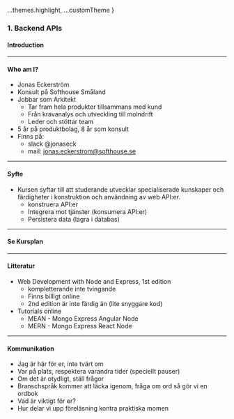 
  ...themes.highlight,
  ...customTheme
}

### 1. Backend APIs
#### Introduction

---
#### Who am I?</h4>
* Jonas Eckerström
* Konsult på Softhouse Småland
* Jobbar som Arkitekt
  * Tar fram hela produkter tillsammans med kund
  * Från kravanalys och utveckling  till molndrift
  * Leder och stöttar team
* 5 år på produktbolag, 8 år som konsult
* Finns på:
  * slack @jonaseck
  * mail: jonas.eckerstrom@softhouse.se

---

#### Syfte</h4>
* Kursen syftar till att studerande utvecklar specialiserade kunskaper och färdigheter i konstruktion och användning av web API:er.
  * konstruera API:er
  * Integrera mot tjänster (konsumera API:er)
  * Persistera data (lagra i databas)

---
#### Se Kursplan</h4>

---
#### Litteratur</h4>

* Web Development with Node and Express, 1st edition
  * kompletterande inte tvingande
  * Finns billigt online
  * 2nd edition är inte färdig än (lite snyggare kod)
* Tutorials online
  * MEAN - Mongo Express Angular Node
  * MERN - Mongo Express React Node

---
#### Kommunikation</h4>
* Jag är här för er, inte tvärt om
* Var på plats, respektera varandra tider (speciellt pauser)
* Om det är otydligt, ställ frågor
* Branschspråk kommer att läcka igenom, fråga om ord så gör vi en ordbok
* Vad är viktigt för er?
* Hur delar vi upp föreläsning kontra praktiska momen